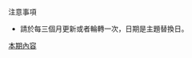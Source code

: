 {{Archives|
* [[Portal:時代力量/Did_you_know/存檔/2020年|2020年]]
}}

;注意事項
*請於每三個月更新或者輪轉一次，日期是主題替換日。

;[[Portal:時代力量/Did_you_know|本期內容]]
{{quote|
{{Portal:時代力量/Did you know}}
}}